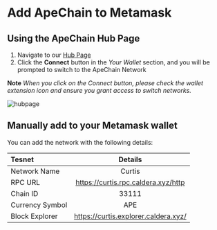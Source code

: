 # Add ApeChain to Metamask
## Using the ApeChain Hub Page
1. Navigate to our [Hub Page](https://curtis.hub.caldera.xyz/) 
2. Click the 
**Connect** button in the *Your Wallet* section, and you will be prompted to switch to the ApeChain Network

**Note** *When you click on the Connect button, please check the wallet extension icon and ensure you grant access to switch networks.*

![hubpage](../images/hub.png)


## Manually add to your Metamask wallet
You can add the network with the following details:


| Tesnet      | Details|    
| :------------ | :---------: 
| Network Name | Curtis |
| RPC URL        |    https://curtis.rpc.caldera.xyz/http   |
| Chain ID    |    33111   |   
| Currency Symbol|         APE    |
| Block Explorer| https://curtis.explorer.caldera.xyz/ |